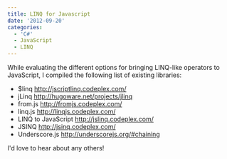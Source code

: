 ```yaml
---
title: LINQ for Javascript
date: '2012-09-20'
categories:
  - 'C#'
  - JavaScript
  - LINQ
---
```




While evaluating the different options for bringing LINQ-like operators to JavaScript, I compiled the following list of existing libraries:

- \$linq http://jscriptlinq.codeplex.com/
- jLinq http://hugoware.net/projects/jlinq
- from.js http://fromjs.codeplex.com/
- linq.js http://linqjs.codeplex.com/
- LINQ to JavaScript http://jslinq.codeplex.com/
- JSINQ http://jsinq.codeplex.com/
- Underscore.js http://underscorejs.org/#chaining

I'd love to hear about any others!
